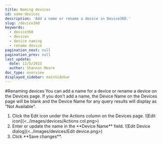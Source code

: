 ```yaml
---
title: Naming devices
id: name-devices
description: 'Add a name or rename a device in Device360.'
slug: /device360
keywords:
  - device360
  - devices
  - device naming
  - rename device
pagination_next: null
pagination_prev: null
last_update:
  date: 12/5/2023
  author: Shannon Moore
doc_type: overview
displayed_sidebar: mainSidebar
---
```

#Renaming devices
You can add a name for a device or rename a device on the Devices page. If you don't add a name, the Device Name on the Devices page will be blank and the Device Name for any query results will display as "Not Available". 
<ol>
<li>Click the Edit icon under the Actions column on the Devices page. 
![Edit icon](<../images/devices/Actions col.png>)
</li>
<li> Enter or update the name in the **Device Name** field. 
![Edit Device dialog](<../images/devices/Edit device.png>)
</li>
<li> Click **Save changes**. 
</li>
</ol>